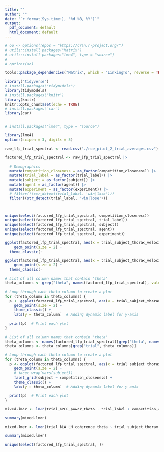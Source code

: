 ```yaml
---
title: ""
author: ""
date: "`r format(Sys.time(), '%d %B, %Y')`"
output:
  pdf_document: default
  html_document: default
---
```


```r
# oo <- options(repos = "https://cran.r-project.org/")
# utils::install.packages("Matrix")
# utils::install.packages("lme4", type = "source")
# 
# options(oo)
```

```r
tools::package_dependencies("Matrix", which = "LinkingTo", reverse = TRUE)[[1L]]
```

```r
library("tidyverse")
# install.packages("tidymodels")
library(tidymodels)
# install.packages("knitr")
library(knitr)
knitr::opts_chunk$set(echo = TRUE)
# install.packages("car")
library(car)


# install.packages("lme4", type = "source")

library(lme4)
options(scipen = 3, digits = 5) 
```

```r
raw_lfp_trial_spectral <- read.csv("./rce_pilot_2_trial_averages.csv")
```

```r
factored_lfp_trial_spectral <- raw_lfp_trial_spectral |>
  
  # Demographics
  mutate(competition_closeness = as_factor(competition_closeness)) |>
  mutate(trial_label = as_factor(trial_label)) |>
  mutate(subject = as_factor(subject)) |>
  mutate(agent = as_factor(agent)) |>
  mutate(experiment = as_factor(experiment)) |>
  # filter(!(str_detect(trial_label, 'win|lose')))
  filter((str_detect(trial_label, 'win|lose')))




```

```r

unique(select(factored_lfp_trial_spectral, competition_closeness))
unique(select(factored_lfp_trial_spectral, trial_label))
unique(select(factored_lfp_trial_spectral, subject))
unique(select(factored_lfp_trial_spectral, agent))
unique(select(factored_lfp_trial_spectral, experiment))

```

```r
ggplot(factored_lfp_trial_spectral, aes(x = trial_subject_thorax_velocity, y = trial_BLA_power_theta, colour = subject, shape = trial_label)) +
    geom_point(size = 2) +
  theme_classic()
```
```r
ggplot(factored_lfp_trial_spectral, aes(x = trial_subject_thorax_velocity, y = trial_BLA_power_theta, colour = trial_label, shape = trial_label)) +
    geom_point(size = 2) +
  theme_classic()
```


```r
# List of all column names that contain 'theta'
theta_columns <- grep("theta", names(factored_lfp_trial_spectral), value = TRUE)

# Loop through each theta column to create a plot
for (theta_column in theta_columns) {
  p <- ggplot(factored_lfp_trial_spectral, aes(x = trial_subject_thorax_velocity, y = !!sym(theta_column), colour = trial_label, shape = trial_label)) +
    geom_point(size = 2) +
    theme_classic() +
    labs(y = theta_column)  # Adding dynamic label for y-axis
  
  print(p)  # Print each plot
}
```
```r
# List of all column names that contain 'theta'
theta_columns <- names(factored_lfp_trial_spectral)[grep("theta", names(factored_lfp_trial_spectral))]
theta_columns <- theta_columns[grep("trial", theta_columns)]

# Loop through each theta column to create a plot
for (theta_column in theta_columns) {
  p <- ggplot(factored_lfp_trial_spectral, aes(x = trial_subject_thorax_velocity, y = !!sym(theta_column), colour = trial_label, shape = competition_closeness)) +
    geom_point(size = 2) +
    # facet_wrap(vars(subject))
    facet_grid(subject ~ competition_closeness) +
    theme_classic() +
    labs(y = theta_column)  # Adding dynamic label for y-axis
  
  print(p)  # Print each plot
}
```






```r
mixed.lmer <- lmer(trial_mPFC_power_theta ~ trial_label + competition_closeness + trial_subject_thorax_velocity + (1 | subject), data = factored_lfp_trial_spectral)

summary(mixed.lmer)
```

```r
mixed.lmer <- lmer(trial_BLA_LH_coherence_theta ~ trial_subject_thorax_velocity + trial_label + competition_closeness +  (1|subject) , data = factored_lfp_trial_spectral)

summary(mixed.lmer)
```

```r

unique(select(factored_lfp_trial_spectral, ))

```